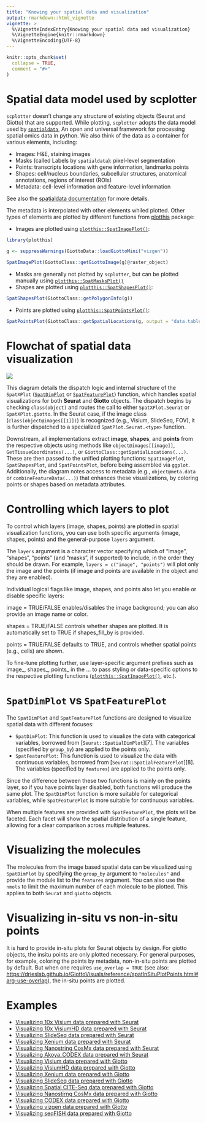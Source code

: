 ```yaml
---
title: "Knowing your spatial data and visualization"
output: rmarkdown::html_vignette
vignette: >
  %\VignetteIndexEntry{Knowing your spatial data and visualization}
  %\VignetteEngine{knitr::rmarkdown}
  %\VignetteEncoding{UTF-8}
---
```


```r
knitr::opts_chunk$set(
  collapse = TRUE,
  comment = "#>"
)
```

# Spatial data model used by scplotter

`scplotter` doesn't change any structure of existing objects (Seurat and Giotto) that are supported. While plotting, `scplotter` adopts the data model used by [`spatialdata`][1], An open and universal framework for processing spatial omics data in python. We also think of the data as a container for various elements, including:

- Images: H&E, staining images
- Masks (called Labels by `spatialdata`): pixel-level segmentation
- Points: transcripts locations with gene information, landmarks points
- Shapes: cell/nucleus boundaries, subcellular structures, anatomical annotations, regions of interest (ROIs)
- Metadata: cell-level information and feature-level information

See also the [spatialdata documentation][2] for more details.

The metadata is interpolated with other elements whiled plotted. Other types of elements are plotted by different functions from [plotthis][3] package:

- Images are plotted using [`plotthis::SpatImagePlot()`][4]:

```r
library(plotthis)

g <- suppressWarnings(GiottoData::loadGiottoMini("vizgen"))

SpatImagePlot(GiottoClass::getGiottoImage(g)@raster_object)
```

- Masks are generally not plotted by `scplotter`, but can be plotted manually using [`plotthis::SpatMasksPlot()`][4]
- Shapes are plotted using [`plotthis::SpatShapesPlot()`][4]:

```r
SpatShapesPlot(GiottoClass::getPolygonInfo(g))
```

- Points are plotted using [`plotthis::SpatPointsPlot()`][4]:

```r
SpatPointsPlot(GiottoClass::getSpatialLocations(g, output = "data.table"))
```

# Flowchat of spatial data visualization

![](./figures/spatial.png)

This diagram details the dispatch logic and internal structure of the `SpatXPlot` ([`SpatDimPlot`][5] or [`SpatFeaturePlot`][6]) function, which handles spatial visualizations for both **Seurat** and **Giotto** objects. The dispatch begins by checking `class(object)` and routes the call to either `SpatXPlot.Seurat` or `SpatXPlot.giotto`. In the Seurat case, if the image class (`class(object@images[[1]])`) is recognized (e.g., Visium, SlideSeq, FOV), it is further dispatched to a specialized `SpatPlot.Seurat.<type>` function.

Downstream, all implementations extract **image**, **shapes**, and **points** from the respective objects using methods like `object@images[[image]]`, `GetTissueCoordinates(...)`, or `GiottoClass::getSpatialLocations(...)`. These are then passed to the unified plotting functions: `SpatImagePlot`, `SpatShapesPlot`, and `SpatPointsPlot`, before being assembled via `ggplot`. Additionally, the diagram notes access to metadata (e.g., `object@meta.data` or `combineFeatureData(...)`) that enhances these visualizations, by coloring points or shapes based on metadata attributes.

# Controlling which layers to plot

To control which layers (image, shapes, points) are plotted in spatial visualization functions, you can use both specific arguments (image, shapes, points) and the general-purpose `layers` argument.

The `layers` argument is a character vector specifying which of "image", "shapes", "points" (and "masks", if supported) to include, in the order they should be drawn. For example, `layers = c("image", "points")` will plot only the image and the points (if image and points are available in the object and they are enabled).

Individual logical flags like image, shapes, and points also let you enable or disable specific layers:

image = TRUE/FALSE enables/disables the image background; you can also provide an image name or color.

shapes = TRUE/FALSE controls whether shapes are plotted. It is automatically set to TRUE if shapes_fill_by is provided.

points = TRUE/FALSE defaults to TRUE, and controls whether spatial points (e.g., cells) are shown.

To fine-tune plotting further, use layer-specific argument prefixes such as image_, shapes_, points_ in the ... to pass styling or data-specific options to the respective plotting functions ([`plotthis::SpatImagePlot()`][4], etc.).

# `SpatDimPlot` vs `SpatFeaturePlot`

The `SpatDimPlot` and `SpatFeaturePlot` functions are designed to visualize spatial data with different focuses:

- `SpatDimPlot`: This function is used to visualize the data with categorical variables, borrowed from [`Seurat::SpatialDimPlot`][7]. The variables (specified by `group_by`) are applied to the points only.
- `SpatFeaturePlot`: This function is used to visualize the data with continuous variables, borrowed from [`Seurat::SpatialFeaturePlot`][8]. The variables (specified by `features`) are applied to the points only.

Since the difference between these two functions is mainly on the points layer, so if you have points layer disabled, both functions will produce the same plot. The `SpatDimPlot` function is more suitable for categorical variables, while `SpatFeaturePlot` is more suitable for continuous variables.

When multiple features are provided with `SpatFeaturePlot`, the plots will be faceted. Each facet will show the spatial distribution of a single feature, allowing for a clear comparison across multiple features.

# Visualizing the molecules

The molecules from the image based spatial data can be visualized using `SpatDimPlot` by specifying the `group_by` argument to `"molecules"` and provide the module list to the `features` argument. You can also use the `nmols` to limit the maximum number of each molecule to be plotted. This applies to both `Seurat` and `giotto` objects.

# Visualizing in-situ vs non-in-situ points

It is hard to provide in-situ plots for Seurat objects by design. For giotto objects, the insitu points are only plotted necessary. For general purposes, for example, coloring the points by metadata, non-in-situ points are plotted by default. But when one requires `use_overlap = TRUE` (see also: <https://drieslab.github.io/GiottoVisuals/reference/spatInSituPlotPoints.html#arg-use-overlap>), the in-situ points are plotted.

# Examples

- [Visualizing 10x Visium data prepared with Seurat](Seurat_10x_Visium.html)
- [Visualizing 10x VisiumHD data prepared with Seurat](Seurat_10x_VisiumHD.html)
- [Visualizing SlideSeq data prepared with Seurat](Seurat_SlideSeq.html)
- [Visualizing Xenium data prepared with Seurat](Seurat_Xenium.html)
- [Visualizing Nanostring CosMx data prepared with Seurat](Seurat_Nanostring_CosMx.html)
- [Visualizing Akoya_CODEX data prepared with Seurat](Seurat_Akoya_CODEX.html)
- [Visualizing Visium data prepared with Giotto](Giotto_Visium.html)
- [Visualizing VisiumHD data prepared with Giotto](Giotto_VisiumHD.html)
- [Visualizing Xenium data prepared with Giotto](Giotto_Xenium.html)
- [Visualizing SlideSeq data prepared with Giotto](Giotto_SlideSeq.html)
- [Visualizing Spatial CITE-Seq data prepared with Giotto](Giotto_Spatial_CITE-Seq.html)
- [Visualizing Nanostirng CosMx data prepared with Giotto](Giotto_Nanostring_CosMx.html)
- [Visualizing CODEX data prepared with Giotto](Giotto_CODEX.html)
- [Visualizing vizgen data prepared with Giotto](Giotto_vizgen.html)
- [Visualizing seqFISH data prepared with Giotto](Giotto_seqFISH.html)

[1]: https://spatialdata.scverse.org/en/stable/index.html
[2]: https://spatialdata.scverse.org/en/stable/tutorials/notebooks/notebooks/examples/intro.html#key-terms-and-data-model
[3]: https://github.com/pwwang/plotthis
[4]: https://pwwang.github.io/plotthis/reference/spatialplots.html
[5]: https://pwwang.github.io/scplotter/reference/SpatDimPlot.html
[6]: https://pwwang.github.io/scplotter/reference/SpatFeaturePlot.html
